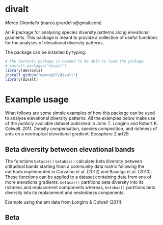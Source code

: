# divalt
*Marco Girardello* (marco.girardello@gmail.com) 

An R package for analysing species diversity patterns along elevational gradients. This package is meant to provide a collection of useful functions for the analyses of elevational diversity patterns.

The package can be installed by typing:

```r
# the devtools package is needed to be able to load the package
# install.packages("divalt")
library(devtools)
install_github("marcog77/divalt")
library(divalt)
``` 
# Example usage
What follows are some simple examples of how this package can be used to analyse elevational diversity patterns. All the examples below make use
of the publicly available dataset published in John T. Longino and Robert K. Colwell. 2011. Density compensation, species composition, and richness of ants on a neotropical elevational gradient. Ecosphere 2:art29.


## Beta diversity between elevational bands
The functions `betacar()` `betabas()` calculate beta diversity between altitudinal bands starting from a community data matrix following the methods implemented in Carvalho et al. (2012) and Baselga et al. (2010). These functions can be applied to a dataset containing data from one of more elevationa gradients. `betacar()` partitions beta diversity into
its richness and replacement components whereas, `betabas()` partitions beta diversity into its replacement and nestedness components. 

Example using the ant data from Longino & Colwell (2011):


## Beta  

